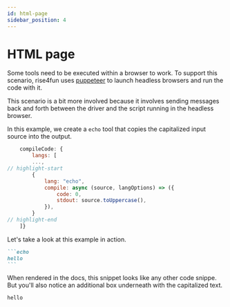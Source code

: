 ```yaml
---
id: html-page
sidebar_position: 4
---
```



# HTML page

Some tools need to be executed within a browser to work. To support this scenario, rise4fun uses [puppeteer]()
to launch headless browsers and run the code with it.

This scenario is a bit more involved because it involves sending messages back and forth between the driver and
the script running in the headless browser.

In this example, we create a `echo` tool that copies the capitalized input source
into the output.

```js title="./docusaurus.config.js"
    compileCode: {
        langs: [
        ...,
// highlight-start
        {
            lang: "echo",
            compile: async (source, langOptions) => ({
                code: 0,
                stdout: source.toUppercase(),
            }),
        }
// highlight-end
    ]}
```

Let's take a look at this example in action.

````markdown
```echo
hello
```
````

When rendered in the docs, this snippet looks like any other code snippe.
But you'll also notice an additional box
underneath with the capitalized text.

<BrowserWindow>

```echo
hello
```

</BrowserWindow>

